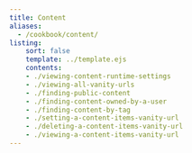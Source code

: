 ```yaml
---
title: Content
aliases:
  - /cookbook/content/
listing:
    sort: false
    template: ../template.ejs
    contents:
    - ./viewing-content-runtime-settings
    - ./viewing-all-vanity-urls
    - ./finding-public-content
    - ./finding-content-owned-by-a-user
    - ./finding-content-by-tag
    - ./setting-a-content-items-vanity-url
    - ./deleting-a-content-items-vanity-url
    - ./viewing-a-content-items-vanity-url
---
```


